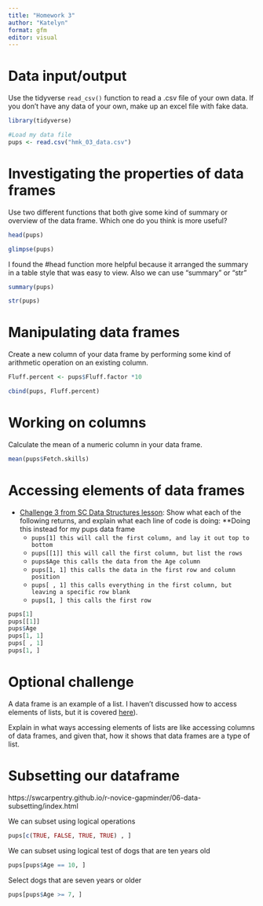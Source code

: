 ```yaml
---
title: "Homework 3"
author: "Katelyn"
format: gfm
editor: visual
---
```


# Data input/output

Use the tidyverse `read_csv()` function to read a .csv file of your own data. If you don't have any data of your own, make up an excel file with fake data.

```r

library(tidyverse)

#Load my data file 
pups <- read.csv("hmk_03_data.csv")

```

# Investigating the properties of data frames

Use two different functions that both give some kind of summary or overview of the data frame. Which one do you think is more useful?

```r

head(pups)

```

```r

glimpse(pups)

```

I found the #head function more helpful because it arranged the summary in a table style that was easy to view. Also we can use "summary" or "str"

```r

summary(pups)

```

```r

str(pups)

```

# Manipulating data frames

Create a new column of your data frame by performing some kind of arithmetic operation on an existing column.

```r

Fluff.percent <- pups$Fluff.factor *10

cbind(pups, Fluff.percent)

```

# Working on columns

Calculate the mean of a numeric column in your data frame.

```r

mean(pups$Fetch.skills)

```

# Accessing elements of data frames

-   [Challenge 3 from SC Data Structures lesson](https://swcarpentry.github.io/r-novice-gapminder/04-data-structures-part1/index.html#challenge-3): Show what each of the following returns, and explain what each line of code is doing: \*\*Doing this instead for my pups data frame
    -   `pups[1] this will call the first column, and lay it out top to bottom`
    -   `pups[[1]] this will call the first column, but list the rows`
    -   `pups$Age this calls the data from the Age column`
    -   `pups[1, 1] this calls the data in the first row and column position`
    -   `pups[ , 1] this calls everything in the first column, but leaving a specific row blank`
    -   `pups[1, ] this calls the first row`

```r

pups[1]
pups[[1]]
pups$Age
pups[1, 1]
pups[ , 1]
pups[1, ]

```

# Optional challenge

A data frame is an example of a list. I haven't discussed how to access elements of lists, but it is covered [here](https://swcarpentry.github.io/r-novice-gapminder/04-data-structures-part1/index.html#lists)).

Explain in what ways accessing elements of lists are like accessing columns of data frames, and given that, how it shows that data frames are a type of list.

# Subsetting our dataframe

https://swcarpentry.github.io/r-novice-gapminder/06-data-subsetting/index.html

We can subset using logical operations

```r

pups[c(TRUE, FALSE, TRUE, TRUE) , ]

```

We can subset using logical test of dogs that are ten years old

```r

pups[pups$Age == 10, ]

```

Select dogs that are seven years or older

```r

pups[pups$Age >= 7, ]

```
